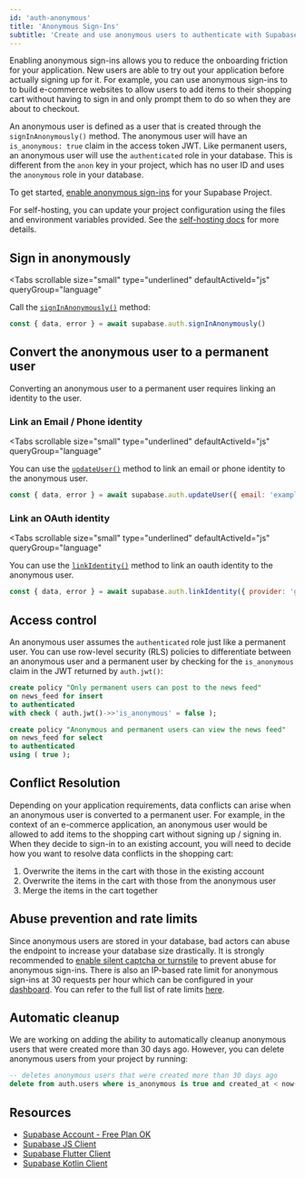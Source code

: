 ```yaml
---
id: 'auth-anonymous'
title: 'Anonymous Sign-Ins'
subtitle: 'Create and use anonymous users to authenticate with Supabase'
---
```


Enabling anonymous sign-ins allows you to reduce the onboarding friction for your application. New users are able to try out your application before actually signing up for it. For example, you can use anonymous sign-ins to to build e-commerce websites to allow users to add items to their shopping cart without having to sign in and only prompt them to do so when they are about to checkout.

<Admonition type="note" label="Difference between an anonymous user and the anon key">

An anonymous user is defined as a user that is created through the `signInAnonymously()` method. The anonymous user will have an `is_anonymous: true` claim in the access token JWT. Like permanent users, an anonymous user will use the `authenticated` role in your database. This is different from the `anon` key in your project, which has no user ID and uses the `anonymous` role in your database.

</Admonition>

To get started, [enable anonymous sign-ins](/dashboard/project/_/auth/providers) for your Supabase Project.

<Admonition type="note" label="Self hosting">

For self-hosting, you can update your project configuration using the files and environment variables provided. See the [self-hosting docs](/docs/guides/self-hosting#configuration) for more details.

</Admonition>

## Sign in anonymously

<Tabs
  scrollable
  size="small"
  type="underlined"
  defaultActiveId="js"
  queryGroup="language"
>
<TabPanel id="js" label="JavaScript">

Call the [`signInAnonymously()`](/docs/reference/javascript/auth-signinanonymously) method:

```js
const { data, error } = await supabase.auth.signInAnonymously()
```

</TabPanel>
</Tabs>

## Convert the anonymous user to a permanent user

Converting an anonymous user to a permanent user requires linking an identity to the user.

### Link an Email / Phone identity

<Tabs
  scrollable
  size="small"
  type="underlined"
  defaultActiveId="js"
  queryGroup="language"
>
<TabPanel id="js" label="JavaScript">

You can use the [`updateUser()`](/docs/reference/javascript/auth-updateuser) method to link an email or phone identity to the anonymous user.

```js
const { data, error } = await supabase.auth.updateUser({ email: 'example@email.com' })
```

</TabPanel>
</Tabs>

### Link an OAuth identity

<Tabs
  scrollable
  size="small"
  type="underlined"
  defaultActiveId="js"
  queryGroup="language"
>
<TabPanel id="js" label="JavaScript">

You can use the [`linkIdentity()`](/docs/reference/javascript/auth-linkidentity) method to link an oauth identity to the anonymous user.

```js
const { data, error } = await supabase.auth.linkIdentity({ provider: 'google' })
```

</TabPanel>
</Tabs>

## Access control

An anonymous user assumes the `authenticated` role just like a permanent user. You can use row-level security (RLS) policies to differentiate between an anonymous user and a permanent user by checking for the `is_anonymous` claim in the JWT returned by `auth.jwt()`:

```sql
create policy "Only permanent users can post to the news feed"
on news_feed for insert
to authenticated
with check ( auth.jwt()->>'is_anonymous' = false );

create policy "Anonymous and permanent users can view the news feed"
on news_feed for select
to authenticated
using ( true );

```

## Conflict Resolution

Depending on your application requirements, data conflicts can arise when an anonymous user is converted to a permanent user. For example, in the context of an e-commerce application, an anonymous user would be allowed to add items to the shopping cart without signing up / signing in. When they decide to sign-in to an existing account, you will need to decide how you want to resolve data conflicts in the shopping cart:

1. Overwrite the items in the cart with those in the existing account
2. Overwrite the items in the cart with those from the anonymous user
3. Merge the items in the cart together

## Abuse prevention and rate limits

Since anonymous users are stored in your database, bad actors can abuse the endpoint to increase your database size drastically. It is strongly recommended to [enable silent captcha or turnstile](/dashboard/project/_/settings/auth) to prevent abuse for anonymous sign-ins. There is also an IP-based rate limit for anonymous sign-ins at 30 requests per hour which can be configured in your [dashboard](/dashboard/project/_/auth/rate-limits). You can refer to the full list of rate limits [here](/docs/guides/platform/going-into-prod#rate-limiting-resource-allocation--abuse-prevention).

## Automatic cleanup

We are working on adding the ability to automatically cleanup anonymous users that were created more than 30 days ago. However, you can delete anonymous users from your project by running:

```sql
-- deletes anonymous users that were created more than 30 days ago
delete from auth.users where is_anonymous is true and created_at < now() - interval '30 days';
```

## Resources

- [Supabase Account - Free Plan OK](https://supabase.com)
- [Supabase JS Client](https://github.com/supabase/supabase-js)
- [Supabase Flutter Client](https://github.com/supabase/supabase-flutter)
- [Supabase Kotlin Client](https://github.com/supabase-community/supabase-kt)
